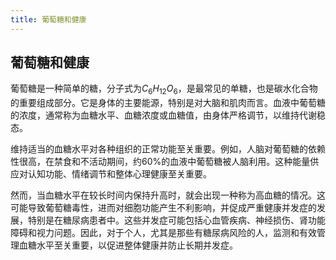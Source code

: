 ```yaml
---
title: 葡萄糖和健康
---
```


## 葡萄糖和健康

葡萄糖是一种简单的糖，分子式为$C_{6}H_{12}O_{6}$，是最常见的单糖，也是碳水化合物的重要组成部分。它是身体的主要能源，特别是对大脑和肌肉而言。血液中葡萄糖的浓度，通常称为血糖水平、血糖浓度或血糖值，由身体严格调节，以维持代谢稳态。

维持适当的血糖水平对各种组织的正常功能至关重要。例如，人脑对葡萄糖的依赖性很高，在禁食和不活动期间，约60%的血液中葡萄糖被人脑利用。这种能量供应对认知功能、情绪调节和整体心理健康至关重要。

然而，当血糖水平在较长时间内保持升高时，就会出现一种称为高血糖的情况。这可能导致葡萄糖毒性，进而对细胞功能产生不利影响，并促成严重健康并发症的发展，特别是在糖尿病患者中。这些并发症可能包括心血管疾病、神经损伤、肾功能障碍和视力问题。因此，对于个人，尤其是那些有糖尿病风险的人，监测和有效管理血糖水平至关重要，以促进整体健康并防止长期并发症。